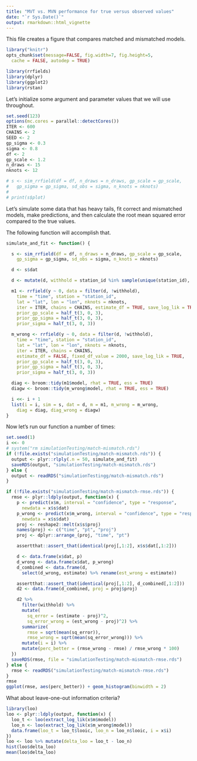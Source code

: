 ```yaml
---
title: "MVT vs. MVN performance for true versus observed values"
date: "`r Sys.Date()`"
output: rmarkdown::html_vignette
---
```


This file creates a figure that compares matched and mismatched models.

```r
library("knitr")
opts_chunk$set(message=FALSE, fig.width=7, fig.height=5,
  cache = FALSE, autodep = TRUE)
```

```r
library(rrfields)
library(dplyr)
library(ggplot2)
library(rstan)
```

Let's initialize some argument and parameter values that we will use
throughout.

```r
set.seed(123)
options(mc.cores = parallel::detectCores())
ITER <- 600
CHAINS <- 2
SEED <- 2
gp_sigma <- 0.3
sigma <- 0.8
df <- 2
gp_scale <- 1.2
n_draws <- 15
nknots <- 12

# s <- sim_rrfield(df = df, n_draws = n_draws, gp_scale = gp_scale,
#   gp_sigma = gp_sigma, sd_obs = sigma, n_knots = nknots)
#
# print(s$plot)
```

Let's simulate some data that has heavy tails, fit correct and mismatched
models, make predictions, and then calculate the root mean squared error
compared to the true values.

The following function will accomplish that.

```r
simulate_and_fit <- function() {

  s <- sim_rrfield(df = df, n_draws = n_draws, gp_scale = gp_scale,
    gp_sigma = gp_sigma, sd_obs = sigma, n_knots = nknots)

  d <- s$dat

  d <- mutate(d, withhold = station_id %in% sample(unique(station_id), 10))

  m1 <- rrfield(y ~ 0, data = filter(d, !withhold),
    time = "time", station = "station_id",
    lat = "lat", lon = "lon", nknots = nknots,
    iter = ITER, chains = CHAINS, estimate_df = TRUE, save_log_lik = TRUE,
    prior_gp_scale = half_t(3, 0, 3),
    prior_gp_sigma = half_t(3, 0, 3),
    prior_sigma = half_t(3, 0, 3))

  m_wrong <- rrfield(y ~ 0, data = filter(d, !withhold),
    time = "time", station = "station_id",
    lat = "lat", lon = "lon", nknots = nknots,
    iter = ITER, chains = CHAINS,
    estimate_df = FALSE, fixed_df_value = 2000, save_log_lik = TRUE,
    prior_gp_scale = half_t(3, 0, 3),
    prior_gp_sigma = half_t(3, 0, 3),
    prior_sigma = half_t(3, 0, 3))

  diag <- broom::tidy(m1$model, rhat = TRUE, ess = TRUE)
  diagw <- broom::tidy(m_wrong$model, rhat = TRUE, ess = TRUE)

  i <<- i + 1
  list(i = i, sim = s, dat = d, m = m1, m_wrong = m_wrong,
    diag = diag, diag_wrong = diagw)
}
```

Now let's run our function a number of times:

```r
set.seed(1)
i <<- 0
# system("rm simulationTesting/match-mismatch.rds")
if (!file.exists("simulationTesting/match-mismatch.rds")) {
  output <- plyr::rlply(.n = 50, simulate_and_fit)
  saveRDS(output, "simulationTesting/match-mismatch.rds")
} else {
  output <- readRDS("simulationTestingg/match-mismatch.rds")
}
```

```r
if (!file.exists("simulationTesting/match-mismatch-rmse.rds")) {
  rmse <- plyr::ldply(output, function(x) {
    p <- predict(x$m, interval = "confidence", type = "response",
      newdata = x$s$dat)
    p_wrong <- predict(x$m_wrong, interval = "confidence", type = "response",
      newdata = x$s$dat)
    proj <- reshape2::melt(x$s$proj)
    names(proj) <- c("time", "pt", "proj")
    proj <- dplyr::arrange_(proj, "time", "pt")

    assertthat::assert_that(identical(proj[,1:2], x$s$dat[,1:2]))

    d <- data.frame(x$dat, p)
    d_wrong <- data.frame(x$dat, p_wrong)
    d_combined <- data.frame(d,
      select(d_wrong, estimate) %>% rename(est_wrong = estimate))

    assertthat::assert_that(identical(proj[,1:2], d_combined[,1:2]))
    d2 <- data.frame(d_combined, proj = proj$proj)

    d2 %>%
      filter(withhold) %>%
      mutate(
        sq_error = (estimate - proj)^2,
        sq_error_wrong = (est_wrong - proj)^2) %>%
      summarize(
        rmse = sqrt(mean(sq_error)),
        rmse_wrong = sqrt(mean(sq_error_wrong))) %>%
      mutate(i = i) %>%
      mutate(perc_better = (rmse_wrong - rmse) / rmse_wrong * 100)
  })
  saveRDS(rmse, file = "simulationTesting/match-mismatch-rmse.rds")
} else {
  rmse <- readRDS("simulationTesting/match-mismatch-rmse.rds")
}
rmse
ggplot(rmse, aes(perc_better)) + geom_histogram(binwidth = 2)
```

What about leave-one-out information criteria?

```r
library(loo)
loo <- plyr::ldply(output, function(x) {
  loo_t <- loo(extract_log_lik(x$m$model))
  loo_n <- loo(extract_log_lik(x$m_wrong$model))
  data.frame(loo_t = loo_t$looic, loo_n = loo_n$looic, i = x$i)
})
loo <- loo %>% mutate(delta_loo = loo_t - loo_n)
hist(loo$delta_loo)
mean(loo$delta_loo)
```

```r

```
